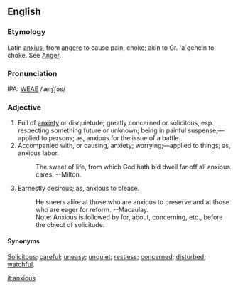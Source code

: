 ==English==
===Etymology===
Latin [[anxius]], from [[angere]] to cause pain, choke; akin to Gr. 'a`gchein to choke.  See [[Anger]].

===Pronunciation===
IPA: [[WEAE]] /ˈæŋˈʃəs/

===Adjective===
# Full of [[anxiety]] or disquietude; greatly concerned or solicitous, esp. respecting something future or unknown; being in painful suspense;&mdash;applied to persons; as, anxious for the issue of a battle.
# Accompanied with, or causing, anxiety; worrying;&mdash;applied to things; as, anxious labor.
#:    The sweet of life, from which God hath bid dwell far off all anxious cares. --Milton.
# Earnestly desirous; as, anxious to please.
#:    He sneers alike at those who are anxious to preserve and at those who are eager for reform. --Macaulay.
#:    Note: Anxious is followed by for, about, concerning, etc., before the object of solicitude.

====Synonyms====
[[Solicitous]]; [[careful]]; [[uneasy]]; [[unquiet]]; [[restless]]; [[concerned]]; [[disturbed]]; [[watchful]].

<!-- material copied from Webster's Revised Unabridged Dictionary (1913) -->

[[it:anxious]]